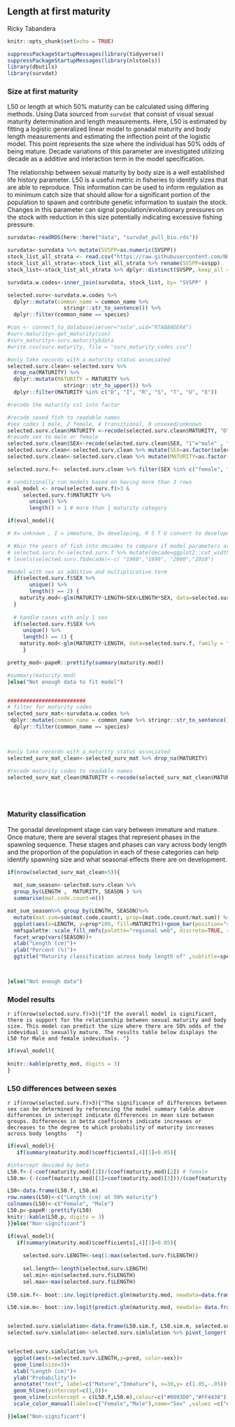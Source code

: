 ## Length at first maturity
Ricky Tabandera

```r
knitr::opts_chunk$set(echo = TRUE)

suppressPackageStartupMessages(library(tidyverse))
suppressPackageStartupMessages(library(nlstools))
library(dbutils)
library(survdat)
```

### Size at first maturity 

L50 or length at which 50%  maturity can be calculated using differing methods. Using Data sourced from `survdat` that consist of visual sexual maturity determination and length measurements. Here, L50 is estimated by fitting a logistic generalized linear model to gonadal maturity and body length measurements and estimating the inflection point of the logistic model. This point represents the size where the individual has 50% odds of being mature. Decade variations of this parameter are investigated utilizing decade as a additive and interaction term in the model specification.

The relationship between sexual maturity by body size is a well established life history parameter. L50 is a useful metric in fisheries to identify sizes that are able to reproduce. This information can be used to inform regulation as to minimum catch size that should allow for a significant portion of the population to spawn and contribute genetic information to sustain the stock. Changes in this parameter can signal population/evolutionary pressures on the stock with reduction in this size potentially indicating excessive fishing pressure.

```r

survdata<-readRDS(here::here("data", "survdat_pull_bio.rds"))

survdata<-survdata %>% mutate(SVSPP=as.numeric(SVSPP))
stock_list_all_strata <- read.csv("https://raw.githubusercontent.com/NOAA-EDAB/ECSA/master/data/stock_list.csv")
stock_list_all_strata<-stock_list_all_strata %>% rename(SVSPP=svspp)
stock_list<-stock_list_all_strata %>% dplyr::distinct(SVSPP,.keep_all =T)

survdata.w.codes<-inner_join(survdata, stock_list, by= "SVSPP" )

selected.surv<-survdata.w.codes %>%
  dplyr::mutate(common_name = common_name %>%
                  stringr::str_to_sentence()) %>%
  dplyr::filter(common_name == species)

#con <- connect_to_database(server="sole",uid="RTABANDERA")
#surv.maturity<-get_maturity(con)
#surv_maturity<-surv.maturity$data
#write.csv(surv.maturity, file = "surv_maturity_codes.csv")

#only take records with a maturity status associated
selected.surv.clean<-selected.surv %>% 
  drop_na(MATURITY) %>%
  dplyr::mutate(MATURITY = MATURITY %>%
                  stringr::str_to_upper()) %>%
  dplyr::filter(MATURITY %in% c("D", "I", "R", "S", "T", "U", "E"))

#recode the maturity col into factor

#recode sexed fish to readable names
#sex codes 1 male, 2 female, 4 transitional, 0 unsexed/unknown   
selected.surv.clean$MATURITY <-recode(selected.surv.clean$MATURITY, "D"="Mature" , "I"="Immature", "R"="Mature", "S"= "Mature", "T"= "Mature", "U"="Mature","E"="Mature")
#recode sex to male or female
selected.surv.clean$SEX<-recode(selected.surv.clean$SEX, "1"="male" , "2"="female", "0"="unknown", "4"= "transitional")
selected.surv.clean<-selected.surv.clean %>% mutate(SEX=as.factor(selected.surv.clean$SEX))
selected.surv.clean<-selected.surv.clean %>% mutate(MATURITY=as.factor(MATURITY))

selected.surv.f<- selected.surv.clean %>% filter(SEX %in% c("female", "male") & MATURITY !="X")
```

```r
# conditionally run models based on having more than 3 rows 
eval_model <- nrow(selected.surv.f)>3 &
     selected.surv.f$MATURITY %>% 
       unique() %>% 
       length() > 1 # more than 1 maturity category

if(eval_model){ 

# X= unknown , I = immature, D= developing, R S T U convert to developed

# #bin the years of fish into decades to compare if model parameters are chaging 
# selected.surv.f<-selected.surv.f %>% mutate(decade=ggplot2::cut_width(YEAR, width = 10, boundary = 1980))
# levels(selected.surv.f$decade)<-c( "1980","1990", "2000","2010")

#model with sex as additive and multiplicative term
  if(selected.surv.f$SEX %>%
       unique() %>%
       length() == 2) {
    maturity.mod<-glm(MATURITY~LENGTH+SEX+LENGTH*SEX, data=selected.surv.f, family = "binomial")
  }
  
  # handle cases with only 1 sex
  if(selected.surv.f$SEX %>%
     unique() %>%
     length() == 1) {
    maturity.mod<-glm(MATURITY~LENGTH, data=selected.surv.f, family = "binomial")
     }

pretty_mod<-papeR::prettify(summary(maturity.mod))

#summary(maturity.mod)  
}else("Not enough data to fit model")


#########################
# filter for maturity codes
selected_surv_mat<-survdata.w.codes %>% 
 dplyr::mutate(common_name = common_name %>% stringr::str_to_sentence()) %>%
  dplyr::filter(common_name == species)



#only take records with a maturity status associated
selected_surv_mat_clean<-selected_surv_mat %>% drop_na(MATURITY)

#recode maturity codes to readable names
selected_surv_mat_clean$MATURITY <-recode(selected_surv_mat_clean$MATURITY, "D"="DEVELOPING" , "I"="IMMATURE", "R"="RIPE", "S"= "SPENT", "T"= "RESTING", "U"="RIPE AND RUNNING","E"="EYED", "X"="UNKNOWN","i"="IMMATURE","r"="RIPE","d"="DEVELOPING","t"= "RESTING","1"="UNKNOWN")


  
```

### Maturity classification 
The gonadal development stage can vary between immature and mature. Once mature, there are several stages that represent phases in the spawning sequence. These stages and phases can vary across body length and the proportion of the population in each of these categories can help identify spawning size and what seasonal effects there are on development. 


```r
if(nrow(selected_surv_mat_clean>5)){
  
  mat_sum_season<-selected.surv.clean %>% 
  group_by(LENGTH ,  MATURITY, SEASON ) %>%
  summarise(mat.code.count=n())

mat_sum_season%>% group_by(LENGTH, SEASON)%>%
  mutate(mat.sum=sum(mat.code.count), prop=(mat.code.count/mat.sum)) %>% group_by(LENGTH) %>%
  ggplot(aes(x=LENGTH, y=prop*100, fill=MATURITY))+geom_bar(position="stack", stat="identity")+
  nmfspalette::scale_fill_nmfs(palette="regional web", discrete=TRUE, reverse=FALSE)+
  facet_wrap(vars(SEASON))+
  xlab("Length (cm)")+
  ylab("Percent (%)")+
  ggtitle("Maturity classification across body length of" ,subtitle=species )



}else("Not enough data")
```



### Model results


`r if(nrow(selected.surv.f)>3){"If the overall model is significant, there is support for the relationship between sexual maturity and body size. This model can predict the size where there are 50% odds of the indevidual is sexually mature. The results table below displays the L50 for Male and female indeviduals. "}` 


```r

if(eval_model){
 
knitr::kable(pretty_mod, digits = 3)
}
```

### L50 differences between sexes

`r if(nrow(selected.surv.f)>3){"The significance of differences between sex can be determined by referencing the model summary table above differences in intercept indicate differences in mean size between groups. Differences in betta coefficents indicate increases or decreases to the degree to which probability of maturity increases across body lengths   "}`


```r
if(eval_model){
   if(summary(maturity.mod)$coefficients[,4][1]<0.05){

#intercept devided by beta
L50.f<-(-coef(maturity.mod)[1])/(coef(maturity.mod)[2]) # female
L50.m<-(-(coef(maturity.mod)[1]+coef(maturity.mod)[3]))/(coef(maturity.mod)[2]+coef(maturity.mod)[4]) # male

L50<-data.frame(L50.f, L50.m)
row.names(L50)<-c("Length (cm) at 50% maturity")
colnames(L50)<-c("Female", "Male")
L50.p<-papeR::prettify(L50)
knitr::kable(L50.p, digits = 3)
}}else("Non-significant")

```




```r


if(eval_model){
   if(summary(maturity.mod)$coefficients[,4][1]<0.05){
     
     selected.surv.LENGTH<-seq(1:max(selected.surv.f$LENGTH))
     
     sel.length<-length(selected.surv.LENGTH)
     sel.min<-min(selected.surv.f$LENGTH)
     sel.max<-max(selected.surv.f$LENGTH)
     
L50.sim.f<- boot::inv.logit(predict.glm(maturity.mod, newdata=data.frame(LENGTH=seq(1:sel.max),  SEX=rep("female",length(seq(1:sel.max))), type="response")))

L50.sim.m<- boot::inv.logit(predict.glm(maturity.mod, newdata= data.frame(LENGTH=seq(1:sel.max),  SEX=rep("male",length(seq(1:sel.max))), type="response")))


selected.surv.simlulation<-data.frame(L50.sim.f, L50.sim.m, selected.surv.LENGTH)
selected.surv.simlulation<-selected.surv.simlulation %>% pivot_longer(!selected.surv.LENGTH, names_to="sex", values_to="pred")


selected.surv.simlulation %>%
  ggplot(aes(x=selected.surv.LENGTH,y=pred, color=sex))+
  geom_line(size=3)+
  xlab("Length (cm)")+
  ylab("Probability")+
  annotate("text", label=c("Mature","Immature"), x=30,y= c(1.05,-.05))+
  geom_hline(yintercept=c(1,0))+
  geom_vline(xintercept = c(L50.f,L50.m),colour=c("#0093D0","#FF4438"), size=1.4,show.legend=TRUE)+
  scale_color_manual(labels=c("Female","Male"),name="Sex" ,values =c("#0093D0","#FF4438") )

}}else("Non-significant")


```

